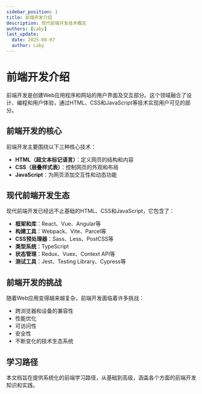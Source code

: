```yaml
---
sidebar_position: 1
title: 前端开发介绍
description: 现代前端开发技术概览
authors: [Laby]
last_update:
  date: 2025-08-07
  author: Laby
---
```


# 前端开发介绍

前端开发是创建Web应用程序和网站的用户界面及交互部分。这个领域融合了设计、编程和用户体验，通过HTML、CSS和JavaScript等技术实现用户可见的部分。

## 前端开发的核心

前端开发主要围绕以下三种核心技术：

- **HTML（超文本标记语言）**：定义网页的结构和内容
- **CSS（层叠样式表）**：控制网页的外观和布局
- **JavaScript**：为网页添加交互性和动态功能

## 现代前端开发生态

现代前端开发已经远不止基础的HTML、CSS和JavaScript，它包含了：

- **框架和库**：React、Vue、Angular等
- **构建工具**：Webpack、Vite、Parcel等
- **CSS预处理器**：Sass、Less、PostCSS等
- **类型系统**：TypeScript
- **状态管理**：Redux、Vuex、Context API等
- **测试工具**：Jest、Testing Library、Cypress等

## 前端开发的挑战

随着Web应用变得越来越复杂，前端开发面临着许多挑战：

- 跨浏览器和设备的兼容性
- 性能优化
- 可访问性
- 安全性
- 不断变化的技术生态系统

## 学习路径

本文档旨在提供系统化的前端学习路径，从基础到高级，涵盖各个方面的前端开发知识和实践。 